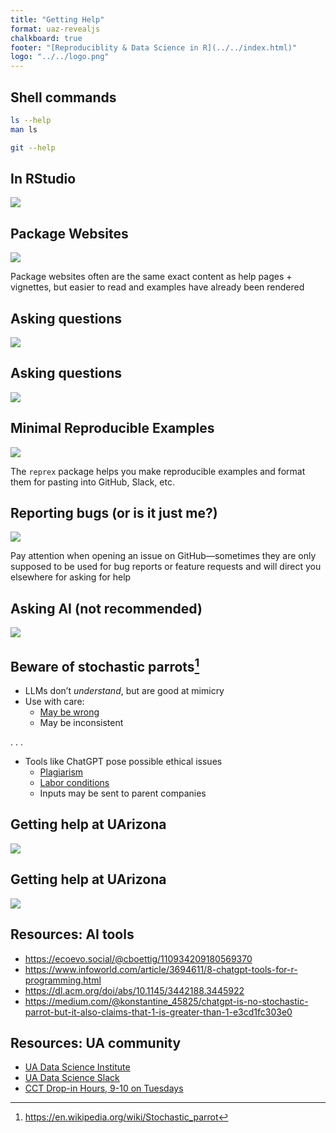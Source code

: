 ```yaml
---
title: "Getting Help"
format: uaz-revealjs
chalkboard: true
footer: "[Reproduciblity & Data Science in R](../../index.html)"
logo: "../../logo.png"
---
```


## Shell commands

``` bash
ls --help
man ls
```

``` bash
git --help
```

## In RStudio

![](getwd.png){fig-align="center"}

## Package Websites

[![](man_page.png){fig-align="center"}](https://dplyr.tidyverse.org/)

::: notes
Package websites often are the same exact content as help pages + vignettes, but easier to read and examples have already been rendered
:::

## Asking questions

![](posit_community.png)

## Asking questions

[![](stack_overflow.png){fig-align="center"}](https://stackoverflow.com/)

## Minimal Reproducible Examples

[![](reprex.png){fig-align="center"}](https://reprex.tidyverse.org/)

::: notes
The `reprex` package helps you make reproducible examples and format them for pasting into GitHub, Slack, etc.
:::

## Reporting bugs (or is it just me?)

![](cran.png)

::: notes
Pay attention when opening an issue on GitHub---sometimes they are only supposed to be used for bug reports or feature requests and will direct you elsewhere for asking for help
:::

## Asking AI (not recommended)

![](gpt.png){fig-align="center"}

## Beware of stochastic parrots[^1] {.smaller}

-   LLMs don't *understand*, but are good at mimicry
-   Use with care:
    -   [May be wrong](https://www.theregister.com/2023/08/07/chatgpt_stack_overflow_ai/)
    -   May be inconsistent

. . .

-   Tools like ChatGPT pose possible ethical issues
    -   [Plagiarism](https://www.wired.com/story/chatgpt-college-university-plagiarism/)
    -   [Labor conditions](https://mashable.com/article/chat-gpt-open-ai-workers-exploitation)
    -   Inputs may be sent to parent companies

## Getting help at UArizona

![](ua-ds-slack.png){fig-align="center"}

## Getting help at UArizona

[![](drop-ins.png){fig-align="center"}](https://datascience.cct.arizona.edu/drop-in-hours)

## Resources: AI tools

-   [https://ecoevo.social/\@cboettig/110934209180569370](https://ecoevo.social/@cboettig/110934209180569370){.uri}
-   <https://www.infoworld.com/article/3694611/8-chatgpt-tools-for-r-programming.html>
-   <https://dl.acm.org/doi/abs/10.1145/3442188.3445922>
-   [https://medium.com/\@konstantine_45825/chatgpt-is-no-stochastic-parrot-but-it-also-claims-that-1-is-greater-than-1-e3cd1fc303e0](https://medium.com/@konstantine_45825/chatgpt-is-no-stochastic-parrot-but-it-also-claims-that-1-is-greater-than-1-e3cd1fc303e0){.uri}

## Resources: UA community

-   [UA Data Science Institute](https://datascience.arizona.edu/)
-   [UA Data Science Slack](https://jcoliver.github.io/uadatascience-slack/)
-   [CCT Drop-in Hours, 9-10 on Tuesdays](https://datascience.cct.arizona.edu/drop-in-hours)

[^1]: <https://en.wikipedia.org/wiki/Stochastic_parrot>
